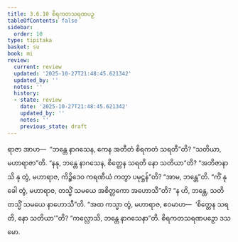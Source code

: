 ```yaml
---
title: 3.6.10 စိရကတသရဏပဉှ
tableOfContents: false
sidebar:
  order: 10
type: tipitaka
basket: su
book: mi
review:
  current: review
  updated: '2025-10-27T21:48:45.621342'
  updated_by: ''
  notes: ''
  history:
  - state: review
    date: '2025-10-27T21:48:45.621342'
    updated_by: ''
    notes: ''
    previous_state: draft
---
```



<ReviewStatus review={frontmatter.review} showDetails={true} />

<HypothesisAnnotation frontmatter={frontmatter} />

<DynamicBreadcrumb />

<Division number="92" book="mi" e="ch" v="28">

<Paragraph number="427" book="mi">
ရာဇာ အာဟ—  “ဘန္တေ နာဂသေန, ကေန အတီတံ စိရကတံ သရတီ”တိ? “သတိယာ, မဟာရာဇာ”တိ. “နနု, ဘန္တေ နာဂသေန, စိတ္တေန သရတိ နော သတိယာ”တိ? “အဘိဇာနာသိ နု တွံ, မဟာရာဇ, ကိဉ္စိဒေဝ ကရဏီယံ ကတွာ ပမုဋ္ဌန်”တိ? “အာမ, ဘန္တေ”တိ. “ကိံ နု ခေါ တွံ, မဟာရာဇ, တသ္မိံ သမယေ အစိတ္တကော အဟောသီ”တိ? “န ဟိ, ဘန္တေ, သတိ တသ္မိံ သမယေ နာဟောသီ”တိ. “အထ ကသ္မာ တွံ, မဟာရာဇ, ဧဝမာဟ—  ‘စိတ္တေန သရတိ, နော သတိယာ’”တိ?
</Paragraph>

<Paragraph number="428" book="mi">
“ကလ္လောသိ, ဘန္တေ နာဂသေနာ”တိ.

</Paragraph>
</Division>

<Paragraph number="429" type="center" book="mi">
စိရကတသရဏပဉှော ဒသမော.
</Paragraph>